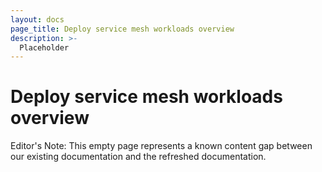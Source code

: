 ```yaml
---
layout: docs
page_title: Deploy service mesh workloads overview
description: >-
  Placeholder
---
```


# Deploy service mesh workloads overview

Editor's Note: This empty page represents a known content gap between our existing documentation and the refreshed documentation.
